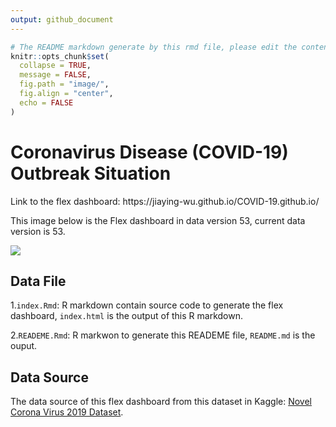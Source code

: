 ```yaml
---
output: github_document
---
```


```r
# The README markdown generate by this rmd file, please edit the content within this R markdown.
knitr::opts_chunk$set(
  collapse = TRUE,
  message = FALSE,
  fig.path = "image/",
  fig.align = "center",
  echo = FALSE
)
```

# Coronavirus Disease (COVID-19) Outbreak Situation

Link to the flex dashboard: https://jiaying-wu.github.io/COVID-19.github.io/

This image below is the Flex dashboard in data version 53, current data version is 53.

![](image/COVID19_flexdashboard_version_2.png)

## Data File

1.`index.Rmd`: R markdown contain source code to generate the flex dashboard, `index.html` is the output of this R markdown.

2.`READEME.Rmd`: R markwon to generate this READEME file, `README.md` is the ouput.

## Data Source

The data source of this flex dashboard from this dataset in Kaggle: [Novel Corona Virus 2019 Dataset](https://www.kaggle.com/sudalairajkumar/novel-corona-virus-2019-dataset).

